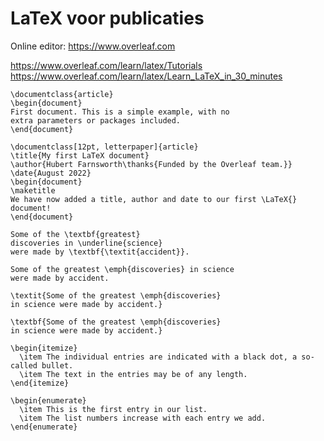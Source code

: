 # LaTeX voor publicaties

Online editor: <https://www.overleaf.com>



<https://www.overleaf.com/learn/latex/Tutorials>
<https://www.overleaf.com/learn/latex/Learn_LaTeX_in_30_minutes>

```.latex
\documentclass{article}
\begin{document}
First document. This is a simple example, with no 
extra parameters or packages included.
\end{document}
```


```.latex
\documentclass[12pt, letterpaper]{article}
\title{My first LaTeX document}
\author{Hubert Farnsworth\thanks{Funded by the Overleaf team.}}
\date{August 2022}
\begin{document}
\maketitle
We have now added a title, author and date to our first \LaTeX{} document!
\end{document}
```

```.latex
Some of the \textbf{greatest}
discoveries in \underline{science} 
were made by \textbf{\textit{accident}}.
```

```.latex
Some of the greatest \emph{discoveries} in science 
were made by accident.

\textit{Some of the greatest \emph{discoveries} 
in science were made by accident.}

\textbf{Some of the greatest \emph{discoveries} 
in science were made by accident.}
```

```.latex
\begin{itemize}
  \item The individual entries are indicated with a black dot, a so-called bullet.
  \item The text in the entries may be of any length.
\end{itemize}
```

```.latex
\begin{enumerate}
  \item This is the first entry in our list.
  \item The list numbers increase with each entry we add.
\end{enumerate}
```

```.latex
```
